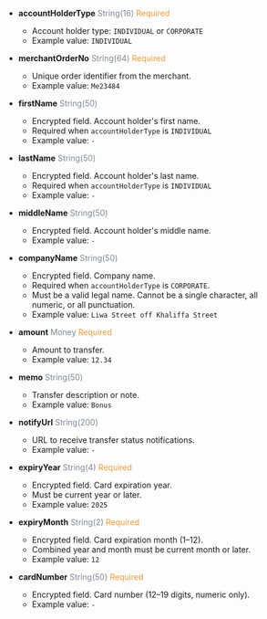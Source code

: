
- **accountHolderType** <font color='#7d8793'>String(16)</font> <font color='#f19938'>Required</font>  
  - Account holder type: `INDIVIDUAL` or `CORPORATE`  
  - Example value: `INDIVIDUAL`

- **merchantOrderNo** <font color='#7d8793'>String(64)</font> <font color='#f19938'>Required</font>  
  - Unique order identifier from the merchant.  
  - Example value: `Me23484`

- **firstName** <font color='#7d8793'>String(50)</font>  
  - Encrypted field. Account holder's first name.  
  - Required when `accountHolderType` is `INDIVIDUAL`  
  - Example value: `-`

- **lastName** <font color='#7d8793'>String(50)</font>  
  - Encrypted field. Account holder's last name.  
  - Required when `accountHolderType` is `INDIVIDUAL`  
  - Example value: `-`

- **middleName** <font color='#7d8793'>String(50)</font>  
  - Encrypted field. Account holder's middle name.  
  - Example value: `-`

- **companyName** <font color='#7d8793'>String(50)</font>  
  - Encrypted field. Company name.  
  - Required when `accountHolderType` is `CORPORATE`.  
  - Must be a valid legal name. Cannot be a single character, all numeric, or all punctuation.  
  - Example value: `Liwa Street off Khaliffa Street`

- **amount** <font color='#7d8793'>Money</font> <font color='#f19938'>Required</font>  
  - Amount to transfer.  
  - Example value: `12.34`

- **memo** <font color='#7d8793'>String(50)</font>  
  - Transfer description or note.  
  - Example value: `Bonus`

- **notifyUrl** <font color='#7d8793'>String(200)</font>  
  - URL to receive transfer status notifications.  
  - Example value: `-`

- **expiryYear** <font color='#7d8793'>String(4)</font> <font color='#f19938'>Required</font>  
  - Encrypted field. Card expiration year.  
  - Must be current year or later.  
  - Example value: `2025`

- **expiryMonth** <font color='#7d8793'>String(2)</font> <font color='#f19938'>Required</font>  
  - Encrypted field. Card expiration month (1–12).  
  - Combined year and month must be current month or later.  
  - Example value: `12`

- **cardNumber** <font color='#7d8793'>String(50)</font> <font color='#f19938'>Required</font>  
  - Encrypted field. Card number (12–19 digits, numeric only).  
  - Example value: `-`
